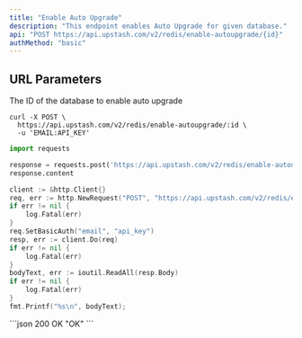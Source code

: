 ```yaml
---
title: "Enable Auto Upgrade"
description: "This endpoint enables Auto Upgrade for given database."
api: "POST https://api.upstash.com/v2/redis/enable-autoupgrade/{id}"
authMethod: "basic"
---
```


## URL Parameters

<ParamField path="id" required>
  The ID of the database to enable auto upgrade
</ParamField>

<RequestExample>

```shell curl
curl -X POST \
  https://api.upstash.com/v2/redis/enable-autoupgrade/:id \
  -u 'EMAIL:API_KEY'
```

```python Python
import requests

response = requests.post('https://api.upstash.com/v2/redis/enable-autoupgrade/:id', auth=('EMAIL', 'API_KEY'))
response.content
```

```go Go
client := &http.Client{}
req, err := http.NewRequest("POST", "https://api.upstash.com/v2/redis/enable-autoupgrade/:id", nil)
if err != nil {
    log.Fatal(err)
}
req.SetBasicAuth("email", "api_key")
resp, err := client.Do(req)
if err != nil {
    log.Fatal(err)
}
bodyText, err := ioutil.ReadAll(resp.Body)
if err != nil {
    log.Fatal(err)
}
fmt.Printf("%s\n", bodyText);
```

</RequestExample>

<ResponseExample>
```json 200 OK 
"OK"
```
</ResponseExample>
